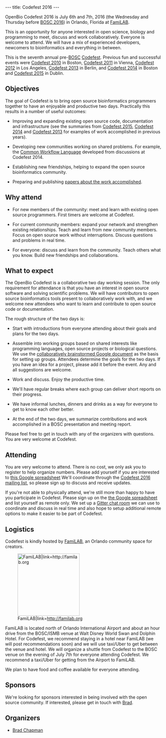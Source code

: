 ---
title: Codefest 2016
---

OpenBio Codefest 2016 is July 6th and 7th, 2016 (the Wednesday and Thursday before [[BOSC 2016]]) in Orlando, Florida at [https://familab.org/ FamiLAB].

This is an opportunity for anyone interested in open science, biology and programming to meet, discuss and work collaboratively. Everyone is welcome to attend. We will have a mix of experienced developers, newcomers to bioinformatics and everything in between.

This is the seventh annual pre-[[BOSC]] [[Codefest]]. Previous fun and successful events were [[Codefest 2010]] in
Boston, [[Codefest 2011]] in Vienna, [[Codefest 2012]] in Los Angeles, [[Codefest 2013]] in Berlin,
and [[Codefest 2014]] in Boston and [[Codefest 2015]] in Dublin.

== Objectives ==

The goal of Codefest is to bring open source bioinformatics programmers together to have an enjoyable and productive two days. Practically this results in a number of useful outcomes:

* Improving and expanding existing open source code, documentation and infrastructure (see the summaries from [https://www.open-bio.org/wiki/Codefest_2015#Outcomes Codefest 2015], [https://docs.google.com/presentation/d/114yvrK0Veasc_ns_rg484j2xxRi1h7wNlU2XKONuUqY/edit Codefest 2014] and [http://bcb.io/2013/07/18/summary-from-bioinformatics-open-science-codefest-2013-tools-infrastructure-standards-and-visualization/ Codefest 2013] for examples of work accomplished in previous years).

* Developing new communities working on shared problems. For example, the [https://groups.google.com/forum/#!forum/common-workflow-language Common Workflow Language] developed from discussions at Codefest 2014.

* Establishing new friendships, helping to expand the open source bioinformatics community.

* Preparing and publishing [http://www.biomedcentral.com/1471-2105/15/S14/S7 papers about the work accomplished].

== Why attend ==

* For new members of the community: meet and learn with existing open source programmers. First timers are welcome at Codefest.

* For current community members: expand your network and strengthen existing relationships. Teach and learn from new community members. Focus on open source work without interruptions. Discuss questions and problems in real time. 

* For everyone: discuss and learn from the community. Teach others what you know. Build new friendships and collaborations.

== What to expect ==

The OpenBio Codefest is a collaborative two day working session. The only
requirement for attendance is that you have an interest in open source software
and solving scientific problems. We will have contributors to open source
bioinformatics tools present to collaboratively work with, and we welcome new
attendees who want to learn and contribute to open source code or documentation.

The rough structure of the two days is:

* Start with introductions from everyone attending about their goals and plans for the two days.

* Assemble into working groups based on shared interests like programming languages, open source projects or biological questions. We use the [https://docs.google.com/document/d/1XQr4xgVneR9PopAdyrGH-DogKju5Lzn30J5Ak2Ugbc4/edit?usp=sharing collaboratively brainstormed Google document] as the basis for setting up groups. Attendees determine the goals for the two days. If you have an idea for a project, please add it before the event. Any and all suggestions are welcome.

* Work and discuss. Enjoy the productive time.

* We'll have regular breaks where each group can deliver short reports on their progress.

* We have informal lunches, dinners and drinks as a way for everyone to get to know each other better.

* At the end of the two days, we summarize contributions and work accomplished in a BOSC presentation and meeting report.

Please feel free to get in touch with any of the organizers with questions. You
are very welcome at Codefest.

== Attending ==

You are very welcome to attend. There is no cost, we only ask you to register to help organize numbers. Please add yourself if you are
interested to [https://docs.google.com/spreadsheets/d/1sJxWzTTt-g8vZtNDac9xeEoYPM2lWIB1m7xXkrfc_do/edit?usp=sharing this Google spreadsheet]
We'll coordinate through the [https://groups.google.com/forum/?fromgroups#!forum/openbio-codefest-2016 Codefest 2016 mailing list],
so please sign up to discuss and receive updates.

If you're not able to physically attend, we're still more than happy to have you participate in Codefest. Please sign up on the [https://docs.google.com/spreadsheets/d/1sJxWzTTt-g8vZtNDac9xeEoYPM2lWIB1m7xXkrfc_do/edit?usp=sharing the Google spreadsheet] and list yourself as remote only. We set up a [https://gitter.im/chapmanb/obf-codefest Gitter chat room] we can use to coordinate and discuss in real time and also hope to setup additional remote options to make it easier to be part of Codefest.

== Logistics ==

Codefest is kindly hosted by [https://familab.org/ FamiLAB], an Orlando community space for creators.

[[File: https://cdn.familab.org/wp-content/uploads/2012/04/Top-Logo3.gif|200px|center|FamiLAB|link=http://familab.org]]

FamiLAB is located north of Orlando International Airport and about an hour drive from the BOSC/ISMB venue at Walt Disney World Swan and Dolphin Hotel. For Codefest, we recommend staying in a hotel near FamiLAB (we will post recommendations soon) and we will use taxi/Uber to get between the venue and hotel. We will organize a shuttle from Codefest to the BOSC venue on the evening of July 7th for everyone attending Codefest. We recommend a taxi/Uber for getting from the Airport to FamiLAB.

We plan to have food and coffee available for everyone attending.

== Sponsors ==

We're looking for sponsors interested in being involved with the open source community. If interested, please get in touch with [https://github.com/chapmanb Brad].

== Organizers ==

* [http://bcb.io/ Brad Chapman]